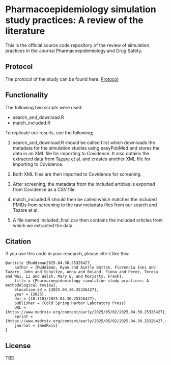 # Pharmacoepidemiology simulation study practices: A review of the literature

This is the official source code repository of the review of simulation practices in the Journal Pharmacoepidemiology and Drug Safety.

## Protocol

The protocol of the study can be found here: [Protocol](../2.1.a_i.emulat_sim_brief/reports/emulat_sim_protocol.pdf)

## Functionality

The following two scripts were used:

-   search_and_download.R
-   match_included.R

To replicate our results, use the following; 

1. search_and_download.R should be called first which downloads the metadata for the simulation studies using easyPubMed and stores the data in an XML file for importing to Covidence. It also obtains the extracted data from [Tazare et al.](https://doi.org/10.1002/pds.5856) and creates another XML file for importing to Covidence. 

2. Both XML files are then imported to Covidence for screening. 

3. After screening, the metadata from the included articles is exported from Covidence as a CSV file.

4. match_included.R should then be called which matches the included PMIDs from screening to the raw metadata files from our search and Tazare et al. 

5. A file named included_final.csv then contains the included articles from which we extracted the data.

## Citation

If you use this code in your research, please cite it like this:

```         
@article {Muddiman2025.04.30.25326427,
	author = {Muddiman, Ryan and Aiello Battan, Florencia Ines and Tazare, John and Schultze, Anna and Boland, Fiona and Perez, Teresa and Wei, Li and Walsh, Mary E. and Moriarty, Frank},
	title = {Pharmacoepidemiology simulation study practices: A methodological review},
	elocation-id = {2025.04.30.25326427},
	year = {2025},
	doi = {10.1101/2025.04.30.25326427},
	publisher = {Cold Spring Harbor Laboratory Press}
	URL = {https://www.medrxiv.org/content/early/2025/05/02/2025.04.30.25326427},
	eprint = {https://www.medrxiv.org/content/early/2025/05/02/2025.04.30.25326427.full.pdf},
	journal = {medRxiv}
}

```

## License

TBD
